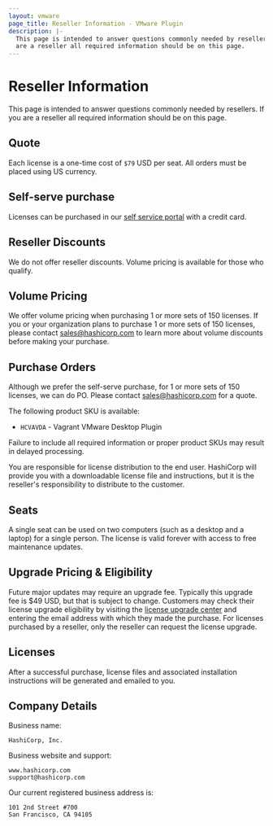 ```yaml
---
layout: vmware
page_title: Reseller Information - VMware Plugin
description: |-
  This page is intended to answer questions commonly needed by resellers. If you
  are a reseller all required information should be on this page.
---
```


# Reseller Information

This page is intended to answer questions commonly needed by resellers. If you
are a reseller all required information should be on this page.

## Quote

Each license is a one-time cost of `$79` USD per seat. All orders must be placed
using US currency.

## Self-serve purchase

Licenses can be purchased in our [self service portal](http://www.vagrantup.com/vmware#buy-now)
with a credit card.

## Reseller Discounts

We do not offer reseller discounts. Volume pricing is available for those who
qualify.

## Volume Pricing

We offer volume pricing when purchasing 1 or more sets of 150 licenses. If you
or your organization plans to purchase 1 or more sets of 150 licenses, please
contact sales@hashicorp.com to learn more about volume discounts before making your
purchase.

## Purchase Orders

Although we prefer the self-serve purchase, for 1 or more sets of 150 licenses, we
can do PO. Please contact sales@hashicorp.com for a quote.

The following product SKU is available:

- `HCVAVDA` - Vagrant VMware Desktop Plugin

Failure to include all required information or proper product SKUs may result in
delayed processing.

You are responsible for license distribution to the end user. HashiCorp will
provide you with a downloadable license file and instructions, but it is the
reseller's responsibility to distribute to the customer.

## Seats

A single seat can be used on two computers (such as a desktop and a laptop)
for a single person. The license is valid forever with access to free
maintenance updates.

## Upgrade Pricing &amp; Eligibility

Future major updates may require an upgrade fee. Typically this upgrade fee is
\$49 USD, but that is subject to change. Customers may check their license
upgrade eligibility by visiting the
[license upgrade center](http://license.hashicorp.com/upgrade/vmware2015) and
entering the email address with which they made the purchase. For licenses
purchased by a reseller, only the reseller can request the license upgrade.

## Licenses

After a successful purchase, license files and associated installation
instructions will be generated and emailed to you.

## Company Details

Business name:

    HashiCorp, Inc.

Business website and support:

    www.hashicorp.com
    support@hashicorp.com

Our current registered business address is:

    101 2nd Street #700
    San Francisco, CA 94105
